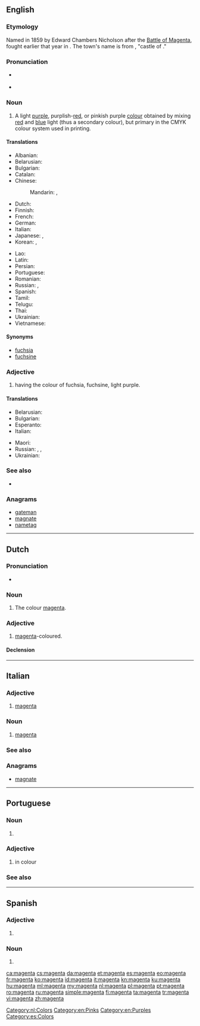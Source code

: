 {{also|Magenta}}
==English==
{{wikipedia}}

===Etymology===
Named in 1859 by Edward Chambers Nicholson after the [[w:Battle of Magenta|Battle of Magenta]], fought earlier that year in {{w|Magenta, Lombardy}}.  The town's name is from {{etyl|la|en}} {{term|castrum|lang=la}} {{term|Maxentiae|lang=la}}, "castle of {{term|Maxentius|lang=la}}."

===Pronunciation===
* {{a|GenAm}} {{IPA|/məˈdʒɛntə/|lang=en}}
* {{hyphenation|ma|gen|ta|lang=en}}

===Noun===
{{en-noun}}

# A light [[purple]], purplish-[[red]], or pinkish purple [[colour]] obtained by mixing [[red]] and [[blue]] light (thus a secondary colour), but primary in the CMYK colour system used in printing.
#: {{color panel|web magenta (additive magenta)|FF00FF}}
#: {{color panel|printer's magenta (subtractive magenta)|FF0090}}
#: {{color panel|Prismacolor magenta (original magenta)|CA1F7B}}

====Translations====
{{trans-top|colour}}
* Albanian: {{t|sq|ngjyrues i kuq}}
* Belarusian: {{t|be|[[пу́рпурны]] [[ко́лер]]|m|sc=Cyrl}}
* Bulgarian: {{t|bg|[[пу́рпурен]] [[цвят]]|m|sc=Cyrl}}
* Catalan: {{t+|ca|magenta}}
* Chinese:
*: Mandarin: {{t+|cmn|品紅|sc=Hani}}, {{t+|cmn|品红|tr=pǐnhóng|sc=Hani}}
* Dutch: {{t+|nl|magenta}}
* Finnish: {{t+|fi|magenta}}
* French: {{t+|fr|magenta}}
* German: {{t|de|Magenta}}
* Italian: {{t+|it|magenta}}
* Japanese: {{t|ja|マジェンタ|tr=majenta}}, {{t|ja|マゼンタ|tr=mazenta}}
* Korean: {{t|ko|자홍색|sc=Kore}}, {{t|ko|마젠타색|sc=Kore}}
{{trans-mid}}
* Lao: {{t|lo|ສີມ່ວງແດງ|sc=Laoo}}
* Latin: {{t|la|magentibus}}
* Persian: {{t|fa|سرخابی سیر|tr=sorxâbi sir}}
* Portuguese: {{t+|pt|magenta}}
* Romanian: {{t+|ro|mov}}
* Russian: {{t|ru|мадже́нта|f}}, {{t|ru|[[пу́рпу́рный]] [[цвет]]|m}}
* Spanish: {{t+|es|magenta}}
* Tamil: {{t|ta|கருநீலம்|sc=Taml}}
* Telugu: {{t|te|మాజెంటా|sc=Telu}}
* Thai: {{t|th|สีม่วงแดง|tr=sĕe mûang-daeng|sc=Thai}}
* Ukrainian: {{t|uk|пу́рпурний|sc=Cyrl}}
* Vietnamese: {{t|vi|màu đỏ sậm}}
{{trans-bottom}}

====Synonyms====
* [[fuchsia]]
* [[fuchsine]]

===Adjective===
{{en-adj}}

# having the colour of fuchsia, fuchsine, light purple.

====Translations====
{{trans-top|colour}}
* Belarusian: {{t|be|пу́рпурны|sc=Cyrl}}
* Bulgarian: {{t|bg|пу́рпурен|sc=Cyrl}}
* Esperanto: {{t+|eo|malva}}
* Italian: {{t+|it|magenta}}
{{trans-mid}}
* Maori: {{t|mi|mākurakura}}
* Russian: {{t+|ru|пу́рпу́рный}}, {{t+|ru|сире́невый}}, {{t|ru|фукси́новый}}
* Ukrainian: {{t|uk|пу́рпурний|sc=Cyrl}}
{{trans-bottom}}

===See also===
{{table:colors/en}}
* {{list:reds/en}}

===Anagrams===
* [[gateman#English|gateman]]
* [[magnate#English|magnate]]
* [[nametag#English|nametag]]

----

==Dutch==

===Pronunciation===
* {{audio|Nl-magenta.ogg|Audio|lang=nl}}

===Noun===
{{nl-noun|n|-'s|-}}

# The colour [[#English|magenta]].

===Adjective===
{{nl-adj|inv}}

# [[#English|magenta]]-coloured.

====Declension====
{{nl-decl-adj|magenta|-}}

[[Category:nl:Colors]]
[[Category:en:Pinks]]
[[Category:en:Purples]]

----

==Italian==

===Adjective===
{{head|it|adjective|invariable}}

# [[#English|magenta]]

===Noun===
{{head|it|noun|g=m|invariable}}

# [[#English|magenta]]

===See also===
{{table:colors/it}}

===Anagrams===
* [[magnate#Italian|magnate]]

----

==Portuguese==

===Noun===
{{pt-noun|m|-}}

# {{l/en|magenta}} {{gloss|purplish-red colour}}

===Adjective===
{{pt-adj|pl=magenta}}

# {{l/en|magenta}} in colour

===See also===
{{table:colors/pt}}

----

==Spanish==

===Adjective===
{{es-adj|pl=magenta}}

# {{l|en|magenta}}

===Noun===
{{es-noun|m|-}}

# {{l|en|magenta}}

[[Category:es:Colors]]
[[ca:magenta]]
[[cs:magenta]]
[[da:magenta]]
[[et:magenta]]
[[es:magenta]]
[[eo:magenta]]
[[fr:magenta]]
[[ko:magenta]]
[[id:magenta]]
[[it:magenta]]
[[kn:magenta]]
[[ku:magenta]]
[[hu:magenta]]
[[ml:magenta]]
[[my:magenta]]
[[nl:magenta]]
[[pl:magenta]]
[[pt:magenta]]
[[ro:magenta]]
[[ru:magenta]]
[[simple:magenta]]
[[fi:magenta]]
[[ta:magenta]]
[[tr:magenta]]
[[vi:magenta]]
[[zh:magenta]]